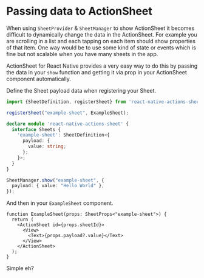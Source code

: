 # Passing data to ActionSheet

When using `SheetProvider` & `SheetManager` to show ActionSheet it becomes difficult to dynamically change the data in the ActionSheet. For example you are scrolling in a list and each tapping on each item should show properties of that item. One way would be to use some kind of state or events which is fine but not scalable when you have many sheets in the app.

ActionSheet for React Native provides a very easy way to do this by passing the data in your `show` function and getting it via prop in your ActionSheet component automatically.

Define the Sheet payload data when registering your Sheet.

```ts
import {SheetDefinition, registerSheet} from 'react-native-actions-sheet';

registerSheet("example-sheet", ExampleSheet);

declare module 'react-native-actions-sheet' {
  interface Sheets {
    'example-sheet': SheetDefinition<{
      payload: {
        value: string;
      };
    }>;
  }
}
```

```ts
SheetManager.show("example-sheet", {
  payload: { value: "Hello World" },
});
```

And then in your `ExampleSheet` component.

```tsx
function ExampleSheet(props: SheetProps<"example-sheet">) {
  return (
    <ActionSheet id={props.sheetId}>
      <View>
        <Text>{props.payload?.value}</Text>
      </View>
    </ActionSheet>
  );
}
```

Simple eh?
